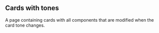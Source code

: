 
## Cards with tones

A page containing cards with all components that are modified when the card tone changes.

<Unstyled >
  <Tones scheme="light" />
</Unstyled>
